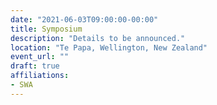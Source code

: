 ```yaml
---
date: "2021-06-03T09:00:00-00:00"
title: Symposium
description: "Details to be announced."
location: "Te Papa, Wellington, New Zealand"
event_url: ""
draft: true
affiliations:
- SWA
---
```

